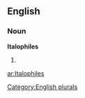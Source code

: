 ==English==

===Noun===
'''Italophiles'''

# {{plural of|[[Italophile]]}}

[[Category:English plurals]]

[[ar:Italophiles]]